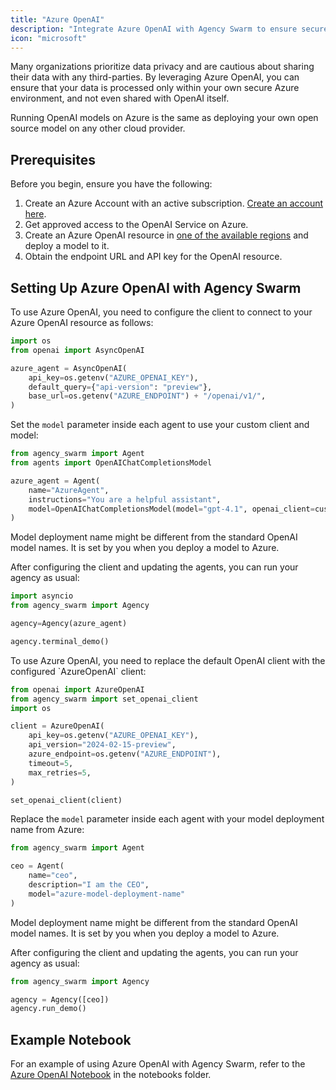 ```yaml
---
title: "Azure OpenAI"
description: "Integrate Azure OpenAI with Agency Swarm to ensure secure data processing and enhanced privacy."
icon: "microsoft"
---
```


Many organizations prioritize data privacy and are cautious about sharing their data with any third-parties. By leveraging Azure OpenAI, you can ensure that your data is processed only within your own secure Azure environment, and not even shared with OpenAI itself.

<Info>
Running OpenAI models on Azure is the same as deploying your own open source model on any other cloud provider.
</Info>

## Prerequisites

Before you begin, ensure you have the following:

1. Create an Azure Account with an active subscription. [Create an account here](https://azure.microsoft.com/en-us/free/).
2. Get approved access to the OpenAI Service on Azure.
3. Create an Azure OpenAI resource in [one of the available regions](https://learn.microsoft.com/en-us/azure/ai-services/openai/concepts/models#assistants-preview) and deploy a model to it.
4. Obtain the endpoint URL and API key for the OpenAI resource.

## Setting Up Azure OpenAI with Agency Swarm

<Tabs>
<Tab title="v1.x (Latest)">
<Steps>
<Step title="Configure the Azure OpenAI Client">
To use Azure OpenAI, you need to configure the client to connect to your Azure OpenAI resource as follows:


```python
import os
from openai import AsyncOpenAI

azure_agent = AsyncOpenAI(
    api_key=os.getenv("AZURE_OPENAI_KEY"),
    default_query={"api-version": "preview"},
    base_url=os.getenv("AZURE_ENDPOINT") + "/openai/v1/",
)
```


</Step>

<Step title="Update Agent Model Parameters">

Set the `model` parameter inside each agent to use your custom client and model:

```python
from agency_swarm import Agent
from agents import OpenAIChatCompletionsModel

azure_agent = Agent(
    name="AzureAgent",
    instructions="You are a helpful assistant",
    model=OpenAIChatCompletionsModel(model="gpt-4.1", openai_client=custom_client),
)
```
<Note>
Model deployment name might be different from the standard OpenAI model names. It is set by you when you deploy a model to Azure.
</Note>

</Step>

<Step title="Run Your Agency">

After configuring the client and updating the agents, you can run your agency as usual:

```python
import asyncio
from agency_swarm import Agency

agency=Agency(azure_agent)

agency.terminal_demo()
```
</Step>
</Steps>
</Tab>

<Tab title="v0.x (Production)">
<Steps>
<Step title="Configure the Azure OpenAI Client">
To use Azure OpenAI, you need to replace the default OpenAI client with the configured `AzureOpenAI` client:


```python
from openai import AzureOpenAI
from agency_swarm import set_openai_client
import os

client = AzureOpenAI(
    api_key=os.getenv("AZURE_OPENAI_KEY"),
    api_version="2024-02-15-preview",
    azure_endpoint=os.getenv("AZURE_ENDPOINT"),
    timeout=5,
    max_retries=5,
)

set_openai_client(client)
```


</Step>

<Step title="Update Agent Model Parameters">

Replace the `model` parameter inside each agent with your model deployment name from Azure:

```python
from agency_swarm import Agent

ceo = Agent(
    name="ceo",
    description="I am the CEO",
    model="azure-model-deployment-name"
)
```
<Note>
Model deployment name might be different from the standard OpenAI model names. It is set by you when you deploy a model to Azure.
</Note>

</Step>

<Step title="Run Your Agency">

After configuring the client and updating the agents, you can run your agency as usual:

```python
from agency_swarm import Agency

agency = Agency([ceo])
agency.run_demo()
```
</Step>
</Steps>
</Tab>
</Tabs>

## Example Notebook

For an example of using Azure OpenAI with Agency Swarm, refer to the [Azure OpenAI Notebook](https://github.com/VRSEN/agency-swarm/blob/main/notebooks/azure.ipynb) in the notebooks folder.
